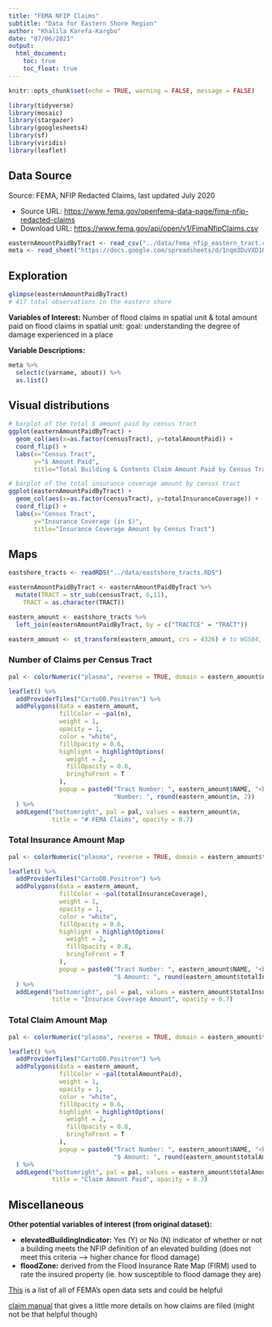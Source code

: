 ```yaml
---
title: "FEMA NFIP Claims"
subtitle: "Data for Eastern Shore Region"
author: "Khalila Karefa-Kargbo"
date: "07/06/2021"
output: 
  html_document: 
    toc: true
    toc_float: true
---
```


```r
knitr::opts_chunk$set(echo = TRUE, warning = FALSE, message = FALSE)

library(tidyverse)
library(mosaic)
library(stargazer)
library(googlesheets4)
library(sf)
library(viridis)
library(leaflet)
```

## Data Source

Source: FEMA, NFIP Redacted Claims, last updated July 2020

* Source URL: [https://www.fema.gov/openfema-data-page/fima-nfip-redacted-claims](https://www.fema.gov/openfema-data-page/fima-nfip-redacted-claims)
* Download URL: [https://www.fema.gov/api/open/v1/FimaNfipClaims.csv](https://www.fema.gov/api/open/v1/FimaNfipClaims.csv)

```r
easternAmountPaidByTract <- read_csv("../data/fema_nfip_eastern_tract.csv")
meta <- read_sheet("https://docs.google.com/spreadsheets/d/1nqm3DuVXD1ObbVe_deacvT7uSLdBXfQJo3mkbqDwrVo/edit#gid=5733069", sheet = 'fema_nfip')
```

## Exploration
```r
glimpse(easternAmountPaidByTract)
# 417 total observations in the eastern shore
```

**Variables of Interest:** Number of flood claims in spatial unit & total amount paid on flood claims in spatial unit: goal: understanding the degree of damage experienced in a place

**Variable Descriptions:**
```r
meta %>%
  select(c(varname, about)) %>% 
  as.list()
```

## Visual distributions
```r
# barplot of the total $ amount paid by census tract
ggplot(easternAmountPaidByTract) + 
  geom_col(aes(x=as.factor(censusTract), y=totalAmountPaid)) +
  coord_flip() +
  labs(x="Census Tract",
       y="$ Amount Paid",
       title="Total Building & Contents Claim Amount Paid by Census Tract")
```

```r
# barplot of the total insurance coverage amount by census tract
ggplot(easternAmountPaidByTract) + 
  geom_col(aes(x=as.factor(censusTract), y=totalInsuranceCoverage)) +
  coord_flip() +
  labs(x="Census Tract",
       y="Insurance Coverage (in $)",
       title="Insurance Coverage Amount by Census Tract")
```

## Maps 
```r
eastshore_tracts <- readRDS("../data/eastshore_tracts.RDS")

easternAmountPaidByTract <- easternAmountPaidByTract %>% 
  mutate(TRACT = str_sub(censusTract, 6,11),
    TRACT = as.character(TRACT))

eastern_amount <- eastshore_tracts %>% 
  left_join(easternAmountPaidByTract, by = c("TRACTCE" = "TRACT"))

eastern_amount <- st_transform(eastern_amount, crs = 4326) # to WGS84, given error
```

### Number of Claims per Census Tract
```r
pal <- colorNumeric("plasma", reverse = TRUE, domain = eastern_amount$n) # viridis

leaflet() %>% 
  addProviderTiles("CartoDB.Positron") %>% 
  addPolygons(data = eastern_amount,
              fillColor = ~pal(n),
              weight = 1,
              opacity = 1,
              color = "white", 
              fillOpacity = 0.6,
              highlight = highlightOptions(
                weight = 2,
                fillOpacity = 0.8,
                bringToFront = T
              ),
              popup = paste0("Tract Number: ", eastern_amount$NAME, "<br>",
                             "Number: ", round(eastern_amount$n, 2))
  ) %>% 
  addLegend("bottomright", pal = pal, values = eastern_amount$n, 
            title = "# FEMA Claims", opacity = 0.7)
```

### Total Insurance Amount Map
```r
pal <- colorNumeric("plasma", reverse = TRUE, domain = eastern_amount$totalInsuranceCoverage) # viridis

leaflet() %>% 
  addProviderTiles("CartoDB.Positron") %>% 
  addPolygons(data = eastern_amount,
              fillColor = ~pal(totalInsuranceCoverage),
              weight = 1,
              opacity = 1,
              color = "white", 
              fillOpacity = 0.6,
              highlight = highlightOptions(
                weight = 2,
                fillOpacity = 0.8,
                bringToFront = T
              ),
              popup = paste0("Tract Number: ", eastern_amount$NAME, "<br>",
                             "$ Amount: ", round(eastern_amount$totalInsuranceCoverage, 2))
  ) %>% 
  addLegend("bottomright", pal = pal, values = eastern_amount$totalInsuranceCoverage, 
            title = "Insurace Coverage Amount", opacity = 0.7)
```

### Total Claim Amount Map
```r
pal <- colorNumeric("plasma", reverse = TRUE, domain = eastern_amount$totalAmountPaid) # viridis

leaflet() %>% 
  addProviderTiles("CartoDB.Positron") %>% 
  addPolygons(data = eastern_amount,
              fillColor = ~pal(totalAmountPaid),
              weight = 1,
              opacity = 1,
              color = "white", 
              fillOpacity = 0.6,
              highlight = highlightOptions(
                weight = 2,
                fillOpacity = 0.8,
                bringToFront = T
              ),
              popup = paste0("Tract Number: ", eastern_amount$NAME, "<br>",
                             "$ Amount: ", round(eastern_amount$totalAmountPaid, 2))
  ) %>% 
  addLegend("bottomright", pal = pal, values = eastern_amount$totalAmountPaid, 
            title = "Claim Amount Paid", opacity = 0.7)
```

## Miscellaneous

**Other potential variables of interest (from original dataset):**

- **elevatedBuildingIndicator:** Yes (Y) or No (N) indicator of whether or not a building meets the NFIP definition of an elevated building (does not meet this criteria --> higher chance for flood damage)
- **floodZone:** derived from the Flood Insurance Rate Map (FIRM) used to rate the insured property (ie. how susceptible to flood damage they are)


[This](https://www.fema.gov/about/openfema/data-sets#misc) is a list of all of FEMA's open data sets and could be helpful

[claim manual](https://www.fema.gov/sites/default/files/2020-07/fema_nfip_claims-manual_2020.pdf) that gives a little more details on how claims are filed (might not be that helpful though)
